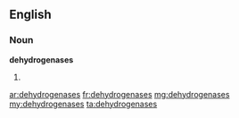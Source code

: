 ==English==

===Noun===
'''dehydrogenases'''

# {{plural of|dehydrogenase}}

[[ar:dehydrogenases]]
[[fr:dehydrogenases]]
[[mg:dehydrogenases]]
[[my:dehydrogenases]]
[[ta:dehydrogenases]]